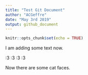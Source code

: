 ```yaml
---
title: "Test Git Document"
author: "ACGeffre"
date: "May 3rd 2019"
output: github_document
---
```


```r
knitr::opts_chunk$set(echo = TRUE)
```

I am adding some text now. 

:3 :3 :3 :3 

Now there are some cat faces.